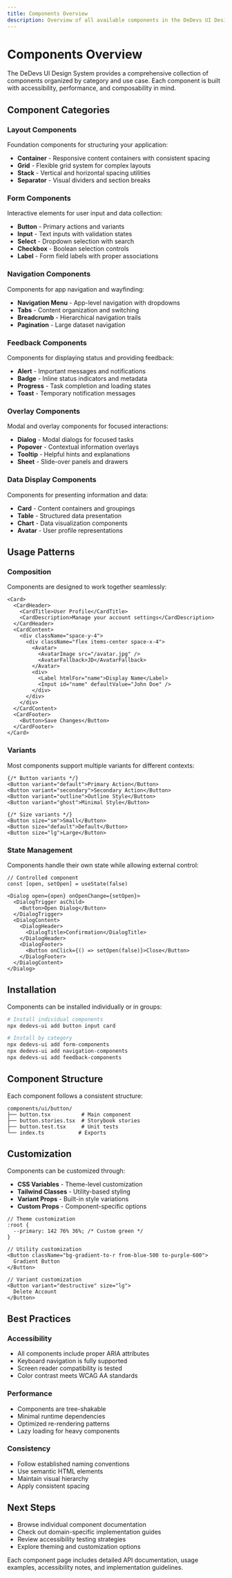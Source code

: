 ```yaml
---
title: Components Overview
description: Overview of all available components in the DeDevs UI Design System with categories and usage patterns.
---
```


# Components Overview

The DeDevs UI Design System provides a comprehensive collection of components organized by category and use case. Each component is built with accessibility, performance, and composability in mind.

## Component Categories

### Layout Components
Foundation components for structuring your application:

- **Container** - Responsive content containers with consistent spacing
- **Grid** - Flexible grid system for complex layouts  
- **Stack** - Vertical and horizontal spacing utilities
- **Separator** - Visual dividers and section breaks

### Form Components
Interactive elements for user input and data collection:

- **Button** - Primary actions and variants
- **Input** - Text inputs with validation states
- **Select** - Dropdown selection with search
- **Checkbox** - Boolean selection controls
- **Label** - Form field labels with proper associations

### Navigation Components
Components for app navigation and wayfinding:

- **Navigation Menu** - App-level navigation with dropdowns
- **Tabs** - Content organization and switching
- **Breadcrumb** - Hierarchical navigation trails
- **Pagination** - Large dataset navigation

### Feedback Components
Components for displaying status and providing feedback:

- **Alert** - Important messages and notifications
- **Badge** - Inline status indicators and metadata
- **Progress** - Task completion and loading states
- **Toast** - Temporary notification messages

### Overlay Components
Modal and overlay components for focused interactions:

- **Dialog** - Modal dialogs for focused tasks
- **Popover** - Contextual information overlays
- **Tooltip** - Helpful hints and explanations
- **Sheet** - Slide-over panels and drawers

### Data Display Components
Components for presenting information and data:

- **Card** - Content containers and groupings
- **Table** - Structured data presentation
- **Chart** - Data visualization components
- **Avatar** - User profile representations

## Usage Patterns

### Composition
Components are designed to work together seamlessly:

```tsx
<Card>
  <CardHeader>
    <CardTitle>User Profile</CardTitle>
    <CardDescription>Manage your account settings</CardDescription>
  </CardHeader>
  <CardContent>
    <div className="space-y-4">
      <div className="flex items-center space-x-4">
        <Avatar>
          <AvatarImage src="/avatar.jpg" />
          <AvatarFallback>JD</AvatarFallback>
        </Avatar>
        <div>
          <Label htmlFor="name">Display Name</Label>
          <Input id="name" defaultValue="John Doe" />
        </div>
      </div>
    </div>
  </CardContent>
  <CardFooter>
    <Button>Save Changes</Button>
  </CardFooter>
</Card>
```

### Variants
Most components support multiple variants for different contexts:

```tsx
{/* Button variants */}
<Button variant="default">Primary Action</Button>
<Button variant="secondary">Secondary Action</Button>
<Button variant="outline">Outline Style</Button>
<Button variant="ghost">Minimal Style</Button>

{/* Size variants */}
<Button size="sm">Small</Button>
<Button size="default">Default</Button>
<Button size="lg">Large</Button>
```

### State Management
Components handle their own state while allowing external control:

```tsx
// Controlled component
const [open, setOpen] = useState(false)

<Dialog open={open} onOpenChange={setOpen}>
  <DialogTrigger asChild>
    <Button>Open Dialog</Button>
  </DialogTrigger>
  <DialogContent>
    <DialogHeader>
      <DialogTitle>Confirmation</DialogTitle>
    </DialogHeader>
    <DialogFooter>
      <Button onClick={() => setOpen(false)}>Close</Button>
    </DialogFooter>
  </DialogContent>
</Dialog>
```

## Installation

Components can be installed individually or in groups:

```bash
# Install individual components
npx dedevs-ui add button input card

# Install by category
npx dedevs-ui add form-components
npx dedevs-ui add navigation-components
npx dedevs-ui add feedback-components
```

## Component Structure

Each component follows a consistent structure:

```
components/ui/button/
├── button.tsx          # Main component
├── button.stories.tsx  # Storybook stories
├── button.test.tsx     # Unit tests
└── index.ts           # Exports
```

## Customization

Components can be customized through:

- **CSS Variables** - Theme-level customization
- **Tailwind Classes** - Utility-based styling
- **Variant Props** - Built-in style variations
- **Custom Props** - Component-specific options

```tsx
// Theme customization
:root {
  --primary: 142 76% 36%; /* Custom green */
}

// Utility customization
<Button className="bg-gradient-to-r from-blue-500 to-purple-600">
  Gradient Button
</Button>

// Variant customization
<Button variant="destructive" size="lg">
  Delete Account
</Button>
```

## Best Practices

### Accessibility
- All components include proper ARIA attributes
- Keyboard navigation is fully supported
- Screen reader compatibility is tested
- Color contrast meets WCAG AA standards

### Performance
- Components are tree-shakable
- Minimal runtime dependencies
- Optimized re-rendering patterns
- Lazy loading for heavy components

### Consistency
- Follow established naming conventions
- Use semantic HTML elements
- Maintain visual hierarchy
- Apply consistent spacing

## Next Steps

- Browse individual component documentation
- Check out domain-specific implementation guides
- Review accessibility testing strategies
- Explore theming and customization options

Each component page includes detailed API documentation, usage examples, accessibility notes, and implementation guidelines.
